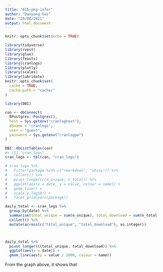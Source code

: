 ```yaml
---
title: "01b-pkg-infor"
author: "Danyang Dai"
date: "29/08/2021"
output: html_document
---
```


```r
knitr::opts_chunk$set(echo = TRUE)

library(tidyverse)
library(rvest)
library(glue)
library(feasts)
library(cranlogs)
library(plotly)
library(scales)
library(lubridate)
knitr::opts_chunk$set(
  cache = TRUE,
  cache.path = "cache/"
)
```

```r
library(DBI)

con <- dbConnect(
  RPostgres::Postgres(),
  host = Sys.getenv("cranloghost"),
  dbname = "cranlogs",
  user = "guest",
  password = Sys.getenv("cranlogpw")
)

DBI::dbListTables(con)
#> [1] "cran_logs"
cran_logs <- tbl(con, "cran_logs")

# cran_logs %>%
#   filter(package %in% c("rmarkdown", "shiny")) %>%
#   collect() %>%
#   pivot_longer(c(n_unique, n_total)) %>%
#   ggplot(aes(x = date, y = value, colour = name)) +
#   geom_line() +
#   scale_y_log10() +
#   facet_grid(vars(package))
```
 
 
```r
daily_total <- cran_logs %>%
  group_by(date) %>%
  summarise(total_unique = sum(n_unique), total_download = sum(n_total)) %>%
  collect() %>%
  mutate(across(c("total_unique", "total_download"), as.integer))



daily_total %>%
  pivot_longer(c(total_unique, total_download)) %>%
  ggplot(aes(x = date)) +
  geom_line(aes(y = value / 1000, colour = name))
```

From the graph above, it shows that 



```r

```
